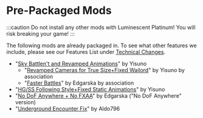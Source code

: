 # Pre-Packaged Mods

:::caution
Do not install any other mods with Luminescent Platinum! You will risk breaking your game!
:::

The following mods are already packaged in. To see what other features we include, please see our Features List under [Technical Changes](features.mdx#technical-changes).

- "[Sky Battlen't and Revamped Animations](https://gamebanana.com/mods/377161)" by Yisuno
  - "[Revamped Cameras for True Size+Fixed Wailord](https://gamebanana.com/mods/346410)" by Yisuno by association
  - "[Faster Battles](https://gamebanana.com/mods/340352)" by Edgarska by association 
- "[HG/SS Following Style+Fixed Static Animations](https://gamebanana.com/mods/345001)" by Yisuno
- "[No DoF Anywhere + No FXAA](https://gamebanana.com/mods/340159)" by Edgarska ("No DoF Anywhere" version)
- "[Underground Encounter Fix](https://gamebanana.com/mods/346666)" by Aldo796
